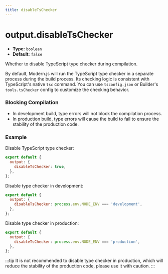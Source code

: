 ```yaml
---
title: disableTsChecker
---
```


# output.disableTsChecker

- **Type:** `boolean`
- **Default:** `false`

Whether to disable TypeScript type checker during compilation.

By default, Modern.js will run the TypeScript type checker in a separate process during the build process. Its checking logic is consistent with TypeScript's native `tsc` command. You can use `tsconfig.json` or Builder's `tools.tsChecker` config to customize the checking behavior.

### Blocking Compilation

- In development build, type errors will not block the compilation process.
- In production build, type errors will cause the build to fail to ensure the stability of the production code.

### Example

Disable TypeScript type checker:

```js
export default {
  output: {
    disableTsChecker: true,
  },
};
```

Disable type checker in development:

```js
export default {
  output: {
    disableTsChecker: process.env.NODE_ENV === 'development',
  },
};
```

Disable type checker in production:

```js
export default {
  output: {
    disableTsChecker: process.env.NODE_ENV === 'production',
  },
};
```

:::tip
It is not recommended to disable type checker in production, which will reduce the stability of the production code, please use it with caution.
:::
